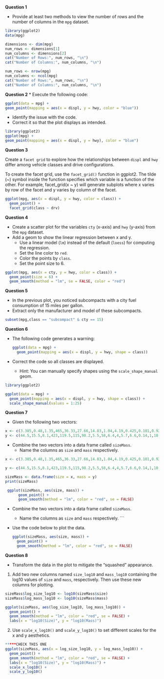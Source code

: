 **Question 1**

* Provide at least two methods to view the number of rows and the number of columns in the `mpg` dataset.

```r

library(ggplot2)
data(mpg)

dimensions <- dim(mpg)
num_rows <- dimensions[1]
num_columns <- dimensions[2]
cat("Number of Rows:", num_rows, "\n")
cat("Number of Columns:", num_columns, "\n")

num_rows <- nrow(mpg)
num_columns <- ncol(mpg)
cat("Number of Rows:", num_rows, "\n")
cat("Number of Columns:", num_columns, "\n")

```

**Question 2**
* Execute the following code:

```r
ggplot(data = mpg) + 
geom_point(mapping = aes(x = displ, y = hwy, color = "blue"))
```

* Identify the issue with the code.
* Correct it so that the plot displays as intended.

```r

library(ggplot2)
ggplot(mpg) + 
geom_point(mapping = aes(x = displ, y = hwy), color = "blue")
```

**Question 3**

Create a `facet grid` to explore how the relationships between `displ` and `hwy` differ among vehicle classes and drive configurations.

To create the facet grid, use the `facet_grid()` function in ggplot2. 
The tilde (~) symbol inside the function specifies which variable is a function of the other. For example, facet_grid(x ~ y) will generate subplots where x varies by row of the facet and y varies by column of the facet.


```r

ggplot(mpg, aes(x = displ, y = hwy, color = class)) +
  geom_point() +
  facet_grid(class ~ drv)
```

**Question 4**

* Create a scatter plot for the variables `cty` (x-axis) and `hwy` (y-axis) from the `mpg` dataset.
* Add a geom to show the linear regression between x and y.
    * Use a linear model (`lm`) instead of the default (`loess`) for computing the regression.
    * Set the line color to `red`.
    * Color the points by `class`.
    * Set the point size to 6.

```r

ggplot(mpg, aes(x = cty, y = hwy, color = class)) +
  geom_point(size = 6) +
  geom_smooth(method = "lm", se = FALSE, color = "red")
```

**Question 5**

* In the previous plot, you noticed subcompacts with a city fuel consumption of 15 miles per gallon.
* Extract only the manufacturer and model of these subcompacts.

```r
subset(mpg,class == "subcompact" & cty == 15)

```

**Question 6**

* The following code generates a warning:

    ```R
    ggplot(data = mpg) + 
      geom_point(mapping = aes(x = displ, y = hwy, shape = class))
    ```

* Correct the code so all classes are displayed.
    * Hint: You can manually specify shapes using the `scale_shape_manual` geom.

```r

library(ggplot2)

ggplot(data = mpg) + 
  geom_point(mapping = aes(x = displ, y = hwy, shape = class)) +
  scale_shape_manual(values = 1:25)
```

**Question 7**

* Given the following two vectors:

```R
x <- c(3.385,0.48,1.35,465,36.33,27.66,14.83,1.04,4.19,0.425,0.101,0.92,1,0.005,0.06,3.5,2,1.7,2547,0.023,187.1,521,0.785,10,3.3,0.2,1.41,529,207,85,0.75,62,6654,3.5,6.8,35,4.05,0.12,0.023,0.01,1.4,250,2.5,55.5,100,52.16,10.55,0.55,60,3.6,4.288,0.28,0.075,0.122,0.048,192,3,160,0.9,1.62,0.104,4.235)
y <- c(44.5,15.5,8.1,423,119.5,115,98.2,5.5,58,6.4,4,5.7,6.6,0.14,1,10.8,12.3,6.3,4603,0.3,419,655,3.5,115,25.6,5,17.5,680,406,325,12.3,1320,5712,3.9,179,56,17,1,0.4,0.25,12.5,490,12.1,175,157,440,179.5,2.4,81,21,39.2,1.9,1.2,3,0.33,180,25,169,2.6,11.4,2.5,50.4)
```
* Combine the two vectors into a data frame called `sizeMass`.
    * Name the columns as `size` and `mass` respectively.

```r

x <- c(3.385,0.48,1.35,465,36.33,27.66,14.83,1.04,4.19,0.425,0.101,0.92,1,0.005,0.06,3.5,2,1.7,2547,0.023,187.1,521,0.785,10,3.3,0.2,1.41,529,207,85,0.75,62,6654,3.5,6.8,35,4.05,0.12,0.023,0.01,1.4,250,2.5,55.5,100,52.16,10.55,0.55,60,3.6,4.288,0.28,0.075,0.122,0.048,192,3,160,0.9,1.62,0.104,4.235)

y <- c(44.5,15.5,8.1,423,119.5,115,98.2,5.5,58,6.4,4,5.7,6.6,0.14,1,10.8,12.3,6.3,4603,0.3,419,655,3.5,115,25.6,5,17.5,680,406,325,12.3,1320,5712,3.9,179,56,17,1,0.4,0.25,12.5,490,12.1,175,157,440,179.5,2.4,81,21,39.2,1.9,1.2,3,0.33,180,25,169,2.6,11.4,2.5,50.4)

sizeMass <- data.frame(size = x, mass = y)
print(sizeMass)

 ggplot(sizeMass, aes(size, mass)) +
      geom_point() +
      geom_smooth(method = "lm", color = "red", se = FALSE)
```
* Combine the two vectors into a data frame called `sizeMass`.
    * Name the columns as `size` and `mass` respectively.
```

* Use the code below to plot the data.

    ```R
    ggplot(sizeMass, aes(size, mass)) +
      geom_point() +
      geom_smooth(method = "lm", color = "red", se = FALSE)
    ```

**Question 8**

* Transform the data in the plot to mitigate the "squashed" appearance.

1. Add two new columns named `size_log10` and `mass_log10` containing the log10 values of `size` and `mass`, respectively. Then use these new columns for plotting.

```r
sizeMass$log_size_log10 <- log10(sizeMass$size)
sizeMass$log_mass_log10 <- log10(sizeMass$mass)

ggplot(sizeMass, aes(log_size_log10, log_mass_log10)) +
  geom_point() +
  geom_smooth(method = "lm", color = "red", se = FALSE) +
  labs(x = "log10(Size)", y = "log10(Mass)")
```

2. Use `scale_x_log10()` and `scale_y_log10()` to set different scales for the x and y aesthetics.

```r

*****CHECK THIS ONE 
ggplot(sizeMass, aes(x = log_size_log10, y = log_mass_log10)) +
  geom_point() +
  geom_smooth(method = "lm", color = "red", se = FALSE) +
  labs(x = "log10(Size)", y = "log10(Mass)") +
  scale_x_log10() +
  scale_y_log10()


```
